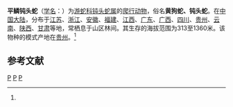 {{Speciesbox
| taxon = Pareas boulengeri
| status = LC
| status_system = IUCN3.1
| binomial_authority = (Angel, 1920)<ref name='id4672'>{{cite web| url =http://www.bioinfo.cn/db05/BjdwSpecies.php?action=view&id=4672| title =平鳞钝头蛇| work =《中国动物物种编目数据库》| publisher =中国科学院微生物研究所| author =中国科学院动物研究所| accessdate =2009-04-11| deadurl =yes| archiveurl =https://web.archive.org/web/20160305054820/http://www.bioinfo.cn/db05/BjdwSpecies.php?action=view&id=4672| archivedate =2016-03-05}}</ref>
}}

'''平鳞钝头蛇'''（[[学名|学名]]：{{lang|la|''Pareas boulengeri''}}）为[[游蛇科|游蛇科]][[钝头蛇属|钝头蛇属]]的[[爬行动物|爬行动物]]，俗名'''黄狗蛇、钝头蛇'''。在[[中国大陆|中国大陆]]，分布于[[江苏|江苏]]、[[浙江|浙江]]、[[安徽|安徽]]、[[福建|福建]]、[[江西|江西]]、[[广东|广东]]、[[广西|广西]]、[[四川|四川]]、[[贵州|贵州]]、[[云南|云南]]、[[陕西|陕西]]、[[甘肃|甘肃]]等地，常栖息于山区林间。其生存的海拔范围为313至1360米。该物种的模式产地在[[贵州|贵州]]。<ref name='id4672'/>

== 参考文献 ==
{{reflist}}

{{Taxonbar|from=Q3010105}}

[[Category:钝头蛇属|P]]
[[Category:中國特有蛇類|P]]
[[Category:_1920年描述的动物|P]]